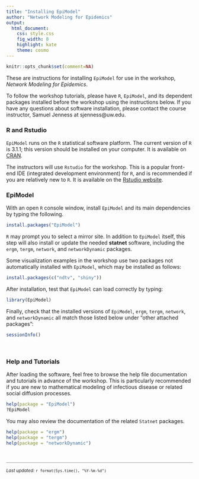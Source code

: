 ```yaml
---
title: "Installing EpiModel"
author: "Network Modeling for Epidemics"
output:
  html_document:
    css: style.css
    fig_width: 8
    highlight: kate
    theme: cosmo
---
```


```r
knitr::opts_chunk$set(comment=NA)
```

These are instructions for installing `EpiModel` for use in the workshop, *Network Modeling for Epidemics*.

To follow the workshop tutorials, please have `R`, `EpiModel`, and its dependent packages installed before the workshop using the instructions below. If you have any questions about software installation, please contact the course instructor, Samuel Jenness at sjenness@uw.edu.


### R and Rstudio
`EpiModel` runs on the `R` statistical software platform. The current version of `R` is 3.1.1; this version should be installed on your computer. It is available on [CRAN](http://cran.r-project.org/).

The instructors will use `Rstudio` for the workshop. This is a popular front-end IDE (integrated development environment) for `R`, and is recommended if you are relatively new to `R`. It is available on the [Rstudio website](http://www.rstudio.com/).


### EpiModel
With an open `R` console window, install `EpiModel` and its main dependencies by typing the following.
```r
install.packages("EpiModel")
```
`R` may prompt you to select a mirror site. In addition to `EpiModel` itself, this step will also install or update the needed **statnet** software, including the `ergm`, `tergm`, `network`, and `networkDynamic` packages.


Some visualization examples in the workshop use two packages not automatically installed with `EpiModel`, which may be installed as follows:
```r
install.packages(c("ndtv", "shiny"))
```

After installation, test that `EpiModel` can load correctly by typing:
```r
library(EpiModel)
```

Finally, check that the installed versions of `EpiModel`, `ergm`, `tergm`, `network`, and `networkDynamic` all match those listed below under "other attached packages":
```r
sessionInfo()
```

<br>

### Help and Tutorials
After loading the software, feel free to browse the help file documentation and tutorials in advance of the workshop. This is particularly recommended if you are new to mathematical modeling of infectious disease or related social diffusion processes.
```r
help(package = "EpiModel")
?EpiModel
```

You may also review the documentation of the related `Statnet` packages.
```r
help(package = "ergm")
help(package = "tergm")
help(package = "networkDynamic")
```

<br>
<hr style="background-color:#909090;height:1px;width:100%">
<small>
*Last updated:* `r format(Sys.time(), "%Y-%m-%d")`
</small>
